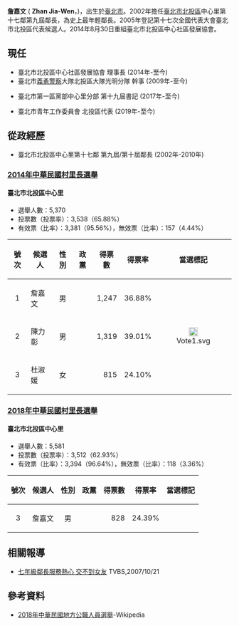 {{Infobox_officeholder
| name = 詹嘉文<br/>Zhan,Jia-Wen
| image =
| image name =
| width =
| now =
| period =
| sex = 男
| nationality  = {{ROC}}
| date of birth = {{birth date and age|1982|1|22}}
| place of birth = {{TWN}}[[臺北市|臺北市]]
| party = {{KMT}}
| spouse = 未婚
| educate = 
| past = 
* {{KMT}}臺北市第一區黨部中心里分部書記<br><span style="color: blue;">(2002年-2003年/ 2017年至今)</span>
* 行政院國家發展委員會-我的E政府網諮詢委員<br><span style="color: blue;">(2002年-2007年)</span>
* 臺北市民防總隊北投大隊光明中隊隊員<br><span style="color: blue;">(2002年-2007年)</span>
* 臺北市北投區中心里第17鄰鄰長<br><span style="color: blue;">(2002年-2010年)</span>
* {{KMT}}臺北市北投區青年工作委員會副會長<br><span style="color: blue;">(2003年-2004年)</span>
* {{KMT}}臺北市青年工作委員會委員<br><span style="color: blue;">(2004年-2009年)</span>
* 臺北市北投區中心社區發展協會理事長<br><span style="color: blue;">(2014年-2022年)</span>
* {{KMT}}臺北市青年工作委員會北投區代表<br><span style="color: blue;">(2019年至今)</span>
}}

'''詹嘉文''' ( '''Zhan Jia-Wen'''，{{bd|1982年|1月22日|CatIdx=z詹}})，出生於{{ROC}}[[臺北市|臺北市]]。2002年擔任[[臺北市|臺北市]][[北投區|北投區]]中心里第十七鄰第九屆鄰長，為{{ROC}}史上最年輕鄰長。2005年登記{{KMT}}第十七次全國代表大會臺北市北投區代表候選人。2014年8月30日重組臺北市北投區中心社區發展協會。

== 現任 ==
* 臺北市北投區中心社區發展協會 理事長 (2014年-至今)
* 臺北市[[義勇警察|義勇警察]]大隊北投區大隊光明分隊 幹事 (2009年-至今)
* {{KMT}}臺北市第一區黨部中心里分部 第十九屆書記 (2017年-至今)
* {{KMT}}臺北市青年工作委員會 北投區代表 (2019年-至今)

== 從政經歷 ==
* 臺北市北投區中心里第十七鄰 第九屆/第十屆鄰長 (2002年-2010年)

=== [[2014年中華民國村里長選舉|2014年中華民國村里長選舉]] ===
====臺北市北投區中心里====
*選舉人數：5,370
*投票數（投票率）：3,538（65.88%）
*有效票（比率）：3,381（95.56%），無效票（比率）：157（4.44%）
{|class="wikitable"
!號次
!候選人
!性別
!政黨
!得票數
!得票率
!當選標記
|-
|align="center"|1
|詹嘉文
|align="center"|男
|{{Nonp}}
|align="right"|1,247
|align="right"|36.88%
|
|-
|align="center"|2
|陳力彰
|align="center"|男
|{{Nonp}}
|align="right"|1,319
|align="right"|39.01%
|align="center"|[[File:Vote1.svg|20px]]
|-
|align="center"|3
|杜淑媛
|align="center"|女
|{{Nonp}}
|align="right"|815
|align="right"|24.10%
|
|}
=== [[2018年中華民國村里長選舉|2018年中華民國村里長選舉]] ===
====臺北市北投區中心里====
*選舉人數：5,581
*投票數（投票率）：3,512（62.93%）
*有效票（比率）：3,394（96.64%），無效票（比率）：118（3.36%）
{|class="wikitable"
!號次
!候選人
!性別
!政黨
!得票數
!得票率
!當選標記
|-
|align="center"|3
|詹嘉文
|align="center"|男
|{{Nonp}}
|align="right"|828
|align="right"|24.39%
|
|}

== 相關報導 ==
* [http://news.tvbs.com.tw/entry/307410 七年級鄰長服務熱心 交不到女友] {{Wayback|url=http://news.tvbs.com.tw/entry/307410 |date=20141226102734 }}TVBS,2007/10/21

== 參考資料 ==
* [[2018年中華民國地方公職人員選舉|2018年中華民國地方公職人員選舉]]-Wikipedia